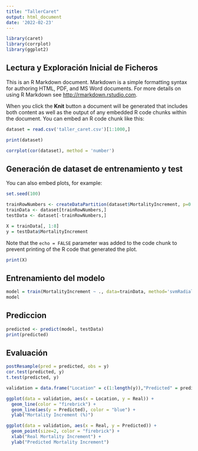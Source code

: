 ```yaml
---
title: "TallerCaret"
output: html_document
date: '2022-02-23'
---
```


```r
library(caret)
library(corrplot)
library(ggplot2)
```

## Lectura y Exploración Inicial de Ficheros

This is an R Markdown document. Markdown is a simple formatting syntax for authoring HTML, PDF, and MS Word documents. For more details on using R Markdown see <http://rmarkdown.rstudio.com>.

When you click the **Knit** button a document will be generated that includes both content as well as the output of any embedded R code chunks within the document. You can embed an R code chunk like this:

```r
dataset = read.csv('taller_caret.csv')[1:1000,]

print(dataset)
```

```r
corrplot(cor(dataset), method = 'number')
```
## Generación de dataset de entrenamiento y test

You can also embed plots, for example:

```r

set.seed(100)

trainRowNumbers <- createDataPartition(dataset$MortalityIncrement, p=0.8, list=FALSE)
trainData <- dataset[trainRowNumbers,]
testData <- dataset[-trainRowNumbers,]

X = trainData[, 1:8]
y = testData$MortalityIncrement
```

Note that the `echo = FALSE` parameter was added to the code chunk to prevent printing of the R code that generated the plot.

```r
print(X)
```
## Entrenamiento del modelo

```r
model = train(MortalityIncrement ~ ., data=trainData, method='svmRadial')
model
```
## Prediccion

```r
predicted <- predict(model, testData)
print(predicted)
```
## Evaluación

```r
postResample(pred = predicted, obs = y)
cor.test(predicted, y)
t.test(predicted, y)
```


```r
validation = data.frame("Location" = c(1:length(y)),"Predicted" = predicted, "Real" = y)

ggplot(data = validation, aes(x = Location, y = Real)) +
  geom_line(color = "firebrick") +
  geom_line(aes(y = Predicted), color = "blue") +
  ylab("Mortality Increment (%)")
```

```r

ggplot(data = validation, aes(x = Real, y = Predicted)) +
  geom_point(size=2, color = "firebrick") +
  xlab("Real Mortality Increment") +
  ylab("Predicted Mortality Increment")

```